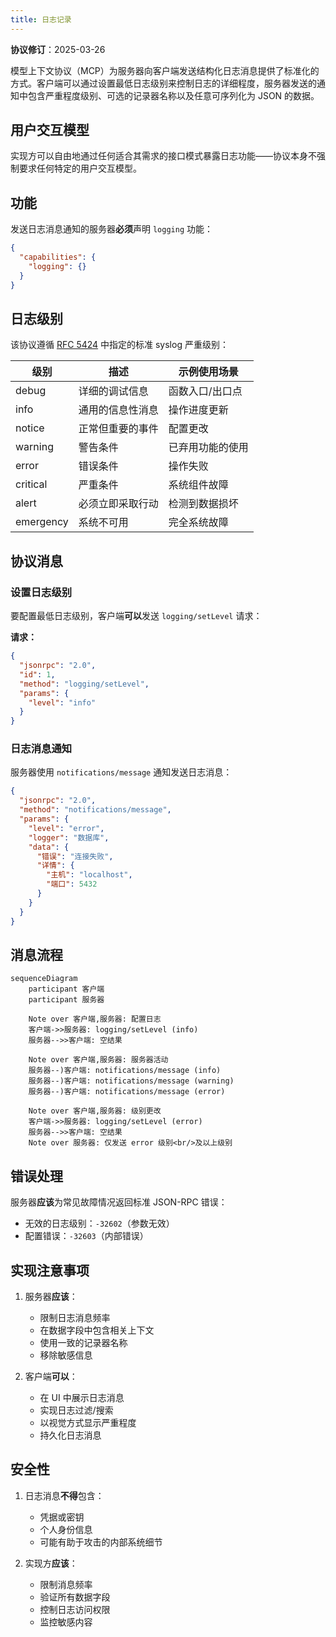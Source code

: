 ```yaml
---
title: 日志记录
---
```


<Info>**协议修订**：2025-03-26</Info>

模型上下文协议（MCP）为服务器向客户端发送结构化日志消息提供了标准化的方式。客户端可以通过设置最低日志级别来控制日志的详细程度，服务器发送的通知中包含严重程度级别、可选的记录器名称以及任意可序列化为 JSON 的数据。

## 用户交互模型

实现方可以自由地通过任何适合其需求的接口模式暴露日志功能——协议本身不强制要求任何特定的用户交互模型。

## 功能

发送日志消息通知的服务器**必须**声明 `logging` 功能：

```json
{
  "capabilities": {
    "logging": {}
  }
}
```

## 日志级别

该协议遵循 [RFC 5424](https://datatracker.ietf.org/doc/html/rfc5424#section-6.2.1) 中指定的标准 syslog 严重级别：

| 级别     | 描述                             | 示例使用场景               |
| -------- | ---------------------------------- | -------------------------- |
| debug    | 详细的调试信息                    | 函数入口/出口点           |
| info     | 通用的信息性消息                  | 操作进度更新               |
| notice   | 正常但重要的事件                  | 配置更改                   |
| warning  | 警告条件                          | 已弃用功能的使用           |
| error    | 错误条件                          | 操作失败                   |
| critical | 严重条件                          | 系统组件故障               |
| alert    | 必须立即采取行动                  | 检测到数据损坏             |
| emergency| 系统不可用                        | 完全系统故障               |

## 协议消息

### 设置日志级别

要配置最低日志级别，客户端**可以**发送 `logging/setLevel` 请求：

**请求：**

```json
{
  "jsonrpc": "2.0",
  "id": 1,
  "method": "logging/setLevel",
  "params": {
    "level": "info"
  }
}
```

### 日志消息通知

服务器使用 `notifications/message` 通知发送日志消息：

```json
{
  "jsonrpc": "2.0",
  "method": "notifications/message",
  "params": {
    "level": "error",
    "logger": "数据库",
    "data": {
      "错误": "连接失败",
      "详情": {
        "主机": "localhost",
        "端口": 5432
      }
    }
  }
}
```

## 消息流程

```mermaid
sequenceDiagram
    participant 客户端
    participant 服务器

    Note over 客户端,服务器: 配置日志
    客户端->>服务器: logging/setLevel (info)
    服务器-->>客户端: 空结果

    Note over 客户端,服务器: 服务器活动
    服务器--)客户端: notifications/message (info)
    服务器--)客户端: notifications/message (warning)
    服务器--)客户端: notifications/message (error)

    Note over 客户端,服务器: 级别更改
    客户端->>服务器: logging/setLevel (error)
    服务器-->>客户端: 空结果
    Note over 服务器: 仅发送 error 级别<br/>及以上级别
```

## 错误处理

服务器**应该**为常见故障情况返回标准 JSON-RPC 错误：

- 无效的日志级别：`-32602`（参数无效）
- 配置错误：`-32603`（内部错误）

## 实现注意事项

1. 服务器**应该**：
   - 限制日志消息频率
   - 在数据字段中包含相关上下文
   - 使用一致的记录器名称
   - 移除敏感信息

2. 客户端**可以**：
   - 在 UI 中展示日志消息
   - 实现日志过滤/搜索
   - 以视觉方式显示严重程度
   - 持久化日志消息

## 安全性

1. 日志消息**不得**包含：
   - 凭据或密钥
   - 个人身份信息
   - 可能有助于攻击的内部系统细节

2. 实现方**应该**：
   - 限制消息频率
   - 验证所有数据字段
   - 控制日志访问权限
   - 监控敏感内容